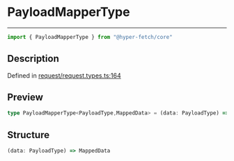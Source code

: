 

# PayloadMapperType

<div class="api-docs__separator" data-reactroot="">

---

</div><div class="api-docs__import" data-reactroot="">

```ts
import { PayloadMapperType } from "@hyper-fetch/core"
```

</div><div class="api-docs__section">

## Description

</div><div class="api-docs__description"><span class="api-docs__do-not-parse">



</span></div><p class="api-docs__definition">

Defined in [request/request.types.ts:164](https://github.com/BetterTyped/hyper-fetch/blob/3f01c37e/packages/core/src/request/request.types.ts#L164)

</p><div class="api-docs__section">

## Preview

</div><div class="api-docs__preview type single">

```ts
type PayloadMapperType<PayloadType,MappedData> = (data: PayloadType) => MappedData;
```

</div><div class="api-docs__section">

## Structure

</div><div class="api-docs__returns">

```ts
(data: PayloadType) => MappedData
```

</div>